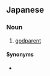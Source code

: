 ==Japanese==
{{ja-kanjitab|だい|ふ|ぼ|yomi=o}}

===Noun===
{{ja-noun|だいふぼ}}

# [[godparent]]

====Synonyms====
* {{ja-r|教父母|きょうふぼ}}